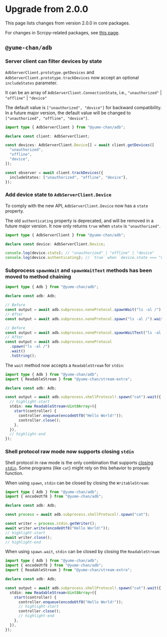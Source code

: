 # Upgrade from 2.0.0


This page lists changes from version 2.0.0 in core packages.

For changes in Scrcpy-related packages, see [this page](../scrcpy/upgrade.mdx).

## `@yume-chan/adb`

### Server client can filter devices by state

`AdbServerClient.prototype.getDevices` and `AdbServerClient.prototype.trackDevices` now accept an optional `includeStates` parameter.

It can be an array of `AdbServerClient.ConnectionState`, i.e., `"unauthorized"` | `"offline"` | `"device"`

The default value is `["unauthorized", "device"]` for backward compatibility. In a future major version, the default value will be changed to `["unauthorized", "offline", "device"]`.

```ts transpile
import type { AdbServerClient } from "@yume-chan/adb";

declare const client: AdbServerClient;

const devices: AdbServerClient.Device[] = await client.getDevices([
  "unauthorized",
  "offline",
  "device",
]);

const observer = await client.trackDevices({
  includeStates: ["unauthorized", "offline", "device"],
});
```

### Add device state to `AdbServerClient.Device`

To comply with the new API, `AdbServerClient.Device` now has a `state` property.

The old `authenticating` property is deprecated, and will be removed in a future major version. It now only returns `true` when `state` is `"unauthorized"`.

```ts transpile
import type { AdbServerClient } from "@yume-chan/adb";

declare const device: AdbServerClient.Device;

console.log(device.state); // "unauthorized" | "offline" | "device"
console.log(device.authenticating); // `true` when `device.state === "unauthorized"`
```

### Subprocess `spawnWait` and `spawnWaitText` methods has been moved to method chaining

```ts transpile
import type { Adb } from "@yume-chan/adb";

declare const adb: Adb;

// Before
const output = await adb.subprocess.noneProtocol.spawnWait("ls -al /");
// After
const output = await adb.subprocess.noneProtocol.spawn("ls -al /").wait();

// Before
const output = await adb.subprocess.noneProtocol.spawnWaitText("ls -al /");
// After
const output = await adb.subprocess.noneProtocol
  .spawn("ls -al /")
  .wait()
  .toString();
```

The `wait` method now accepts a `ReadableStream` for `stdin`:

```ts transpile
import type { Adb } from "@yume-chan/adb";
import { ReadableStream } from "@yume-chan/stream-extra";

declare const adb: Adb;

const output = await adb.subprocess.shellProtocol!.spawn("cat").wait({
  // highlight-start
  stdin: new ReadableStream<Uint8Array>({
    start(controller) {
      controller.enqueue(encodeUtf8("Hello World!"));
      controller.close();
    },
  }),
  // highlight-end
});
```

### Shell protocol raw mode now supports closing `stdin`

Shell protocol in raw mode is the only combination that supports [closing `stdin`](../api/adb/subprocess/shell-protocol.mdx#closing-stdin). Some programs (like `cat`) might rely on this behavior to properly function.

When using `spawn`, `stdin` can be closed by closing the `WritableStream`:

```ts transpile
import type { Adb } from "@yume-chan/adb";
import { encodeUtf8 } from "@yume-chan/adb";

declare const adb: Adb;

const process = await adb.subprocess.shellProtocol!.spawn("cat");

const writer = process.stdin.getWriter();
await writer.write(encodeUtf8("Hello World!"));
// highlight-start
await writer.close();
// highlight-end
```

When using `spawn.wait`, `stdin` can be closed by closing the `ReadableStream`:

```ts transpile
import type { Adb } from "@yume-chan/adb";
import { encodeUtf8 } from "@yume-chan/adb";
import { ReadableStream } from "@yume-chan/stream-extra";

declare const adb: Adb;

const output = await adb.subprocess.shellProtocol!.spawn("cat").wait({
  stdin: new ReadableStream<Uint8Array>({
    start(controller) {
      controller.enqueue(encodeUtf8("Hello World!"));
      // highlight-start
      controller.close();
      // highlight-end
    },
  }),
});
```

